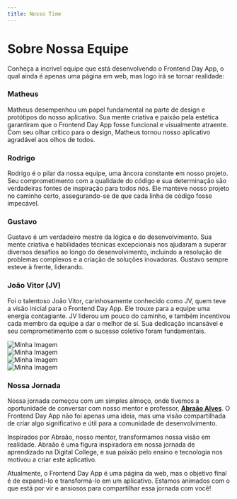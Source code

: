 ```yaml
---
title: Nosso Time
---
```


# Sobre Nossa Equipe

Conheça a incrível equipe que está desenvolvendo o Frontend Day App, o qual ainda é apenas uma página em web, mas logo irá se tornar realidade:

### <Link href="https://github.com/teusgomes" target="_blank">**Matheus**</Link>

Matheus desempenhou um papel fundamental na parte de design e protótipos do nosso aplicativo. Sua mente criativa e paixão pela estética garantiram que o Frontend Day App fosse funcional e visualmente atraente. Com seu olhar crítico para o design, Matheus tornou nosso aplicativo agradável aos olhos de todos.

### <Link href="https://github.com/RodrigoNet0" target="_blank">**Rodrigo**</Link>

Rodrigo é o pilar da nossa equipe, uma âncora constante em nosso projeto. Seu comprometimento com a qualidade do código e sua determinação são verdadeiras fontes de inspiração para todos nós. Ele manteve nosso projeto no caminho certo, assegurando-se de que cada linha de código fosse impecável.

### <Link href="https://github.com/Gustavo-S-Nascimento" target="_blank">**Gustavo**</Link>

Gustavo é um verdadeiro mestre da lógica e do desenvolvimento. Sua mente criativa e habilidades técnicas excepcionais nos ajudaram a superar diversos desafios ao longo do desenvolvimento, incluindo a resolução de problemas complexos e a criação de soluções inovadoras. Gustavo sempre esteve à frente, liderando.

### <Link href="https://github.com/jv-farias" target="_blank">**João Vitor (JV)**</Link>

Foi o talentoso João Vitor, carinhosamente conhecido como JV, quem teve a visão inicial para o Frontend Day App. Ele trouxe para a equipe uma energia contagiante. JV liderou um pouco do caminho, e também incentivou cada membro da equipe a dar o melhor de si. Sua dedicação incansável e seu comprometimento com o sucesso coletivo foram fundamentais.

 <div className={styles.containerCards}>
  <div>
  <Image className={styles.profilePicture} src={img1} alt="Minha Imagem" />
  </div>
  <div>
  <Image className={styles.profilePicture} src={img2} alt="Minha Imagem" />
  </div>
  <div>
  <Image className={styles.profilePicture} src={img3} alt="Minha Imagem" />
  </div>
  <div>
  <Image className={styles.profilePicture} src={img4} alt="Minha Imagem" />
  </div>
  </div>


### Nossa Jornada

Nossa jornada começou com um simples almoço, onde tivemos a oportunidade de conversar com nosso mentor e professor, [**Abraão Alves**](https://github.com/abraaoalves). O Frontend Day App não foi apenas uma ideia, mas uma visão compartilhada de criar algo significativo e útil para a comunidade de desenvolvimento.

Inspirados por Abraão, nosso mentor, transformamos nossa visão em realidade. Abraão é uma figura inspiradora em nossa jornada de aprendizado na Digital College, e sua paixão pelo ensino e tecnologia nos motivou a criar este aplicativo.

Atualmente, o Frontend Day App é uma página da web, mas o objetivo final é de expandi-lo e transformá-lo em um aplicativo. Estamos animados com o que está por vir e ansiosos para compartilhar essa jornada com você!
